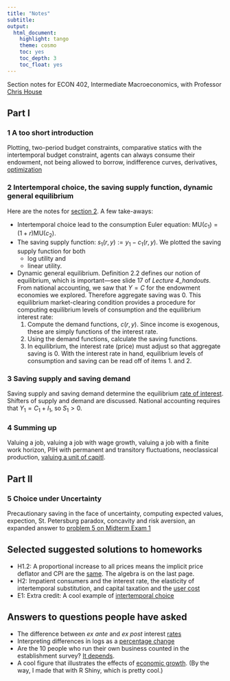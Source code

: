 ```yaml
---
title: "Notes"
subtitle: 
output:
  html_document:
    highlight: tango
    theme: cosmo
    toc: yes
    toc_depth: 3
    toc_float: yes
---
```


<!-- ## Section notes -->
Section notes for ECON 402, Intermediate Macroeconomics, with Professor [Chris House](http://www-personal.umich.edu/~chouse/)

## Part I
### 1 A too short introduction
Plotting, two-period budget constraints, comparative statics with the intertemporal budget constraint, agents can always consume their endowment, not being allowed to borrow, indifference curves, derivatives, [optimization](https://umich.box.com/s/t3pnjnvzwyiz861fgoabc5glg91vgw1y)

### 2 Intertemporal choice, the saving supply function, dynamic general equilibrium
Here are the notes for [section 2](https://umich.box.com/s/03fuxxit457y7lfas2ti79u5lobmzzye).
A few take-aways:

+ Intertemporal choice lead to the consumption Euler equation: $\text{MU}(c_1) = (1+r) \text{MU}(c_2)$.
+ The saving supply function: $s_1(r,y) := y_1 - c_1(r,y)$.
We plotted the saving supply function for both 
    * log utility and 
    * linear utility.
+ Dynamic general equilibrium.
Definition 2.2 defines our notion of equilibrium, which is important&mdash;see slide 17 of _Lecture 4\_handouts_.
From national accounting, we saw that $Y = C$ for the endowment economies we explored.
Therefore aggregate saving was $0$.
This equilibrium market-clearing condition provides a procedure for computing equilibrium levels of consumption and the equilibrium interest rate:
    1. Compute the demand functions, $c(r,y)$. Since income is exogenous, these are simply functions of the interest rate.
    2. Using the demand functions, calculate the saving functions.
    3. In equilibrium, the interest rate (price) must adjust so that aggregate saving is $0$. With the interest rate in hand, equilibrium levels of consumption and saving can be read off of items 1. and 2.
    
### 3 Saving supply and saving demand    
Saving supply and saving demand determine the equilibrium [rate of interest](https://umich.box.com/s/e2cb48p3z66ywgh7spcgqpr9zhy12k8y).
Shifters of supply and demand are discussed. 
National accounting requires that $Y_1 = C_1 + I_1$, so $S_1 > 0$.
    
### 4 Summing up
Valuing a job, valuing a job with wage growth, valuing a job with a finite work horizon, PIH with permanent and transitory fluctuations, neoclassical production, [valuing a unit of capitl](https://umich.box.com/s/dlnc24jda0xu9sqifl2uicc4cdmzit4l).
   
## Part II

### 5 Choice under Uncertainty
Precautionary saving in the face of uncertainty, computing expected values, expection, St. Petersburg paradox, concavity and risk aversion, an expanded answer to [problem 5 on Midterm Exam 1](https://umich.box.com/s/ntytbawgba1vpqb2unapnfzls5c3sjzz)

    
## Selected suggested solutions to homeworks

+ H1.2: A proportional increase to all prices means the implicit price deflator and CPI are the [same](https://umich.box.com/s/zgqslxkgjlxj82p6a086idm592okocv9). The algebra is on the last page.
+ H2: Impatient consumers and the interest rate, the elasticity of intertemporal substitution, and capital taxation and the [user cost](https://umich.box.com/s/gzugioph33wzzt2sydzamvei23roz75q)
+ E1: Extra credit: A cool example of [intertemporal choice](https://umich.box.com/s/k9ogh1w56zarx7rw3itkz4wfdj8n6i9o)

## Answers to questions people have asked

+ The difference between _ex ante_ and _ex post_ interest [rates](https://richryan.github.io/2018/01/22/ex-ante-ex-post.html)
+ Interpreting differences in logs as a [percentage change](https://umich.box.com/s/b55x084x4dg52s0csoqzmj6n8bqin9xe)
+ Are the 10 people who run their own business counted in the establishment survey? [It depends](https://richryan.github.io/2018/02/04/establishment-survey.html).
+ A cool figure that illustrates the effects of [economic growth](https://richryan.github.io/update/2017/08/14/a-gif.html). (By the way, I made that with R Shiny, which is pretty cool.)